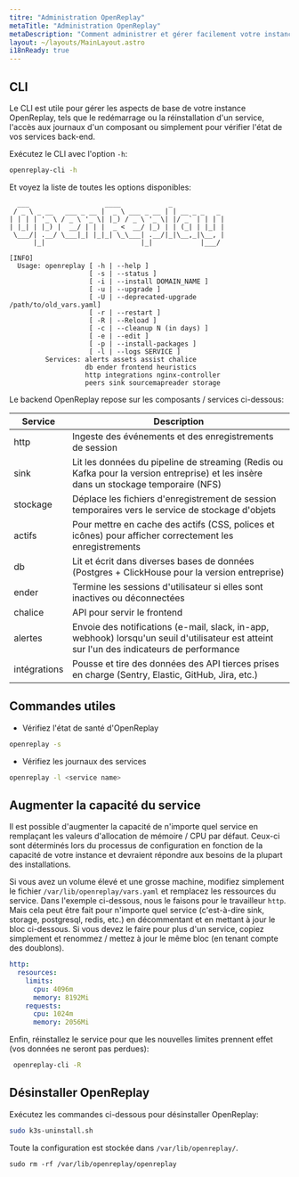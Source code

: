 ```yaml
---
titre: "Administration OpenReplay"
metaTitle: "Administration OpenReplay"
metaDescription: "Comment administrer et gérer facilement votre instance OpenReplay."
layout: ~/layouts/MainLayout.astro
i18nReady: true
---
```


## CLI

Le CLI est utile pour gérer les aspects de base de votre instance OpenReplay, tels que le redémarrage ou la réinstallation d'un service, l'accès aux journaux d'un composant ou simplement pour vérifier l'état de vos services back-end.

Exécutez le CLI avec l'option `-h`:


```bash
openreplay-cli -h
```


Et voyez la liste de toutes les options disponibles:


```shellsession
  ___                   ____            _
 / _ \ _ __   ___ _ __ |  _ \ ___ _ __ | | __ _ _   _
| | | | '_ \ / _ \ '_ \| |_) / _ \ '_ \| |/ _` | | | |
| |_| | |_) |  __/ | | |  _ <  __/ |_) | | (_| | |_| |
 \___/| .__/ \___|_| |_|_| \_\___| .__/|_|\__,_|\__, |
      |_|                        |_|            |___/

[INFO]
  Usage: openreplay [ -h | --help ]
                    [ -s | --status ]
                    [ -i | --install DOMAIN_NAME ]
                    [ -u | --upgrade ]
                    [ -U | --deprecated-upgrade /path/to/old_vars.yaml]
                    [ -r | --restart ]
                    [ -R | --Reload ]
                    [ -c | --cleanup N (in days) ]
                    [ -e | --edit ]
                    [ -p | --install-packages ]
                    [ -l | --logs SERVICE ]
         Services: alerts assets assist chalice
                   db ender frontend heuristics
                   http integrations nginx-controller
                   peers sink sourcemapreader storage
```


Le backend OpenReplay repose sur les composants / services ci-dessous:

| Service | Description |
|---------|-------------|
| http | Ingeste des événements et des enregistrements de session |
| sink | Lit les données du pipeline de streaming (Redis ou Kafka pour la version entreprise) et les insère dans un stockage temporaire (NFS) |
| stockage | Déplace les fichiers d'enregistrement de session temporaires vers le service de stockage d'objets |
| actifs | Pour mettre en cache des actifs (CSS, polices et icônes) pour afficher correctement les enregistrements |
| db | Lit et écrit dans diverses bases de données (Postgres + ClickHouse pour la version entreprise) |
| ender | Termine les sessions d'utilisateur si elles sont inactives ou déconnectées |
| chalice | API pour servir le frontend |
| alertes | Envoie des notifications (e-mail, slack, in-app, webhook) lorsqu'un seuil d'utilisateur est atteint sur l'un des indicateurs de performance |
| intégrations | Pousse et tire des données des API tierces prises en charge (Sentry, Elastic, GitHub, Jira, etc.) |

## Commandes utiles

- Vérifiez l'état de santé d'OpenReplay


```sh
openreplay -s
```


- Vérifiez les journaux des services


```sh
openreplay -l <service name>
```


## Augmenter la capacité du service

Il est possible d'augmenter la capacité de n'importe quel service en remplaçant les valeurs d'allocation de mémoire / CPU par défaut. Ceux-ci sont déterminés lors du processus de configuration en fonction de la capacité de votre instance et devraient répondre aux besoins de la plupart des installations.

Si vous avez un volume élevé et une grosse machine, modifiez simplement le fichier `/var/lib/openreplay/vars.yaml` et remplacez les ressources du service. Dans l'exemple ci-dessous, nous le faisons pour le travailleur `http`. Mais cela peut être fait pour n'importe quel service (c'est-à-dire sink, storage, postgresql, redis, etc.) en décommentant et en mettant à jour le bloc ci-dessous. Si vous devez le faire pour plus d'un service, copiez simplement et renommez / mettez à jour le même bloc (en tenant compte des doublons).


```yaml
http:
  resources:
    limits:
      cpu: 4096m
      memory: 8192Mi
    requests:
      cpu: 1024m
      memory: 2056Mi
```


Enfin, réinstallez le service pour que les nouvelles limites prennent effet (vos données ne seront pas perdues):


```bash
 openreplay-cli -R
```


## Désinstaller OpenReplay

Exécutez les commandes ci-dessous pour désinstaller OpenReplay:


```bash
sudo k3s-uninstall.sh
```


Toute la configuration est stockée dans `/var/lib/openreplay/`.


```
sudo rm -rf /var/lib/openreplay/openreplay
```

